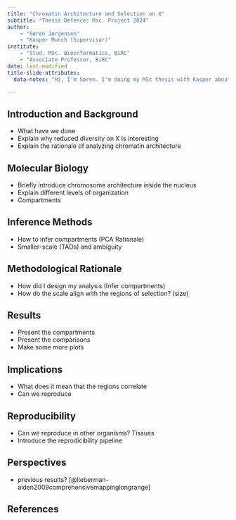 ```yaml
---
title: "Chromatin Architecture and Selection on X"
subtitle: "Thesis Defence: Msc. Project 2024"
author: 
    - "Søren Jørgensen" 
    - "Kasper Munch (Supervisor)"
institute: 
    - "Stud. MSc. Bioinformatics, BiRC"
    - "Associate Professor, BiRC"
date: last-modified
title-slide-attributes: 
  data-notes: "Hi, I'm Søren. I'm doing my MSc thesis with Kasper about Chromatin Structures and Selection on X."

---
```


## Introduction and Background

* What have we done
* Explain why reduced diversity on X is interesting
* Explain the rationale of analyzing chromatin architecture

## Molecular Biology

* Briefly introduce chromosome architecture inside the nucleus
* Explain different levels of organization
* Compartments

## Inference Methods

* How to infer compartments (PCA Rationale)
* Smaller-scale (TADs) and ambiguity

## Methodological Rationale

* How did I design my analysis (Infer compartments)
* How do the scale align with the regions of selection? (size)

## Results

* Present the compartments
* Present the comparisons
* Make some more plots

## Implications

* What does it mean that the regions correlate
* Can we reproduce

## Reproducibility

* Can we reproduce in other organisms? Tissues
* Introduce the reprodicibility pipeline

## Perspectives 

* previous results? [@lieberman-aiden2009comprehensivemappinglongrange]

## References

::: {#refs}
 
:::